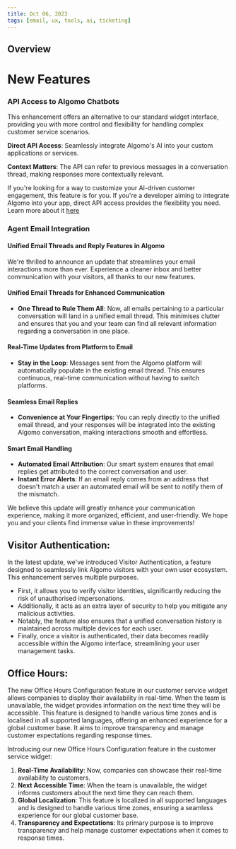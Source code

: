 ```yaml
---
title: Oct 06, 2023
tags: [email, ux, tools, ai, ticketing]
---
```


## Overview

# New Features

### **API Access to Algomo Chatbots**

This enhancement offers an alternative to our standard widget interface, providing you with more control and flexibility for handling complex customer service scenarios.

**Direct API Access**: Seamlessly integrate Algomo's AI into your custom applications or services.

**Context Matters**: The API can refer to previous messages in a conversation thread, making responses more contextually relevant.

If you're looking for a way to customize your AI-driven customer engagement, this feature is for you. If you're a developer aiming to integrate Algomo into your app, direct API access provides the flexibility you need. Learn more about it [here](https://help.algomo.com/docs/api-access/Using%20Our%20Apis)

### Agent Email Integration

#### **Unified Email Threads and Reply Features in Algomo**

We're thrilled to announce an update that streamlines your email interactions more than ever. Experience a cleaner inbox and better communication with your visitors, all thanks to our new features.

#### Unified Email Threads for Enhanced Communication

- **One Thread to Rule Them All**: Now, all emails pertaining to a particular conversation will land in a unified email thread. This minimises clutter and ensures that you and your team can find all relevant information regarding a conversation in one place.

#### Real-Time Updates from Platform to Email

- **Stay in the Loop**: Messages sent from the Algomo platform will automatically populate in the existing email thread. This ensures continuous, real-time communication without having to switch platforms.

#### Seamless Email Replies

- **Convenience at Your Fingertips**: You can reply directly to the unified email thread, and your responses will be integrated into the existing Algomo conversation, making interactions smooth and effortless.

#### Smart Email Handling

- **Automated Email Attribution**: Our smart system ensures that email replies get attributed to the correct conversation and user.
- **Instant Error Alerts**: If an email reply comes from an address that doesn't match a user an automated email will be sent to notify them of the mismatch.

We believe this update will greatly enhance your communication experience, making it more organized, efficient, and user-friendly. We hope you and your clients find immense value in these improvements!

## Visitor Authentication:

In the latest update, we've introduced Visitor Authentication, a feature designed to seamlessly link Algomo visitors with your own user ecosystem. This enhancement serves multiple purposes. 

- First, it allows you to verify visitor identities, significantly reducing the risk of unauthorised impersonations.
- Additionally, it acts as an extra layer of security to help you mitigate any malicious activities.
- Notably, the feature also ensures that a unified conversation history is maintained across multiple devices for each user.
- Finally, once a visitor is authenticated, their data becomes readily accessible within the Algomo interface, streamlining your user management tasks.

## Office Hours:

The new Office Hours Configuration feature in our customer service widget allows companies to display their availability in real-time. When the team is unavailable, the widget provides information on the next time they will be accessible. This feature is designed to handle various time zones and is localised in all supported languages, offering an enhanced experience for a global customer base. It aims to improve transparency and manage customer expectations regarding response times.

Introducing our new Office Hours Configuration feature in the customer service widget:

1. **Real-Time Availability**: Now, companies can showcase their real-time availability to customers.
2. **Next Accessible Time**: When the team is unavailable, the widget informs customers about the next time they can reach them.
3. **Global Localization**: This feature is localized in all supported languages and is designed to handle various time zones, ensuring a seamless experience for our global customer base.
4. **Transparency and Expectations**: Its primary purpose is to improve transparency and help manage customer expectations when it comes to response times.

<br/>